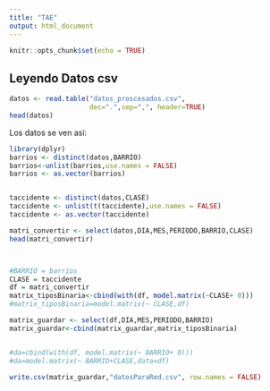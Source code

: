```yaml
---
title: "TAE"
output: html_document
---
```


```r
knitr::opts_chunk$set(echo = TRUE)
```

## Leyendo Datos csv

```r
datos <- read.table("datos_proscesados.csv",
                    dec=".",sep=",", header=TRUE)
head(datos)

```
Los datos se ven así:

```r
library(dplyr)
barrios <- distinct(datos,BARRIO)
barrios<-unlist(barrios,use.names = FALSE)
barrios <- as.vector(barrios)


taccidente <- distinct(datos,CLASE)
taccidente <- unlist(t(taccidente),use.names = FALSE)
taccidente <- as.vector(taccidente)

matri_convertir <- select(datos,DIA,MES,PERIODO,BARRIO,CLASE)
head(matri_convertir)



#BARRIO = barrios
CLASE = taccidente
df = matri_convertir
matrix_tiposBinaria<-cbind(with(df, model.matrix(~CLASE+ 0)))
#matrix_tiposBinaria=model.matrix(~ CLASE,df)

matrix_guardar <- select(df,DIA,MES,PERIODO,BARRIO)
matrix_guardar<-cbind(matrix_guardar,matrix_tiposBinaria)


#da=cbind(with(df, model.matrix(~ BARRIO+ 0)))
#da=model.matrix(~ BARRIO+CLASE,data=df)

write.csv(matrix_guardar,"datosParaRed.csv", row.names = FALSE)


```